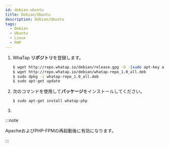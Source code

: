 ```yaml
---
id: debian-ubuntu
title: Debian/Ubuntu
description: Debian/Ubuntu
tags:
  - Debian
  - Ubuntu
  - Linux
  - PHP
---
```



1. WhaTap **リポジトリ**を登録します。 

   ```bash title=SH
   $ wget http://repo.whatap.io/debian/release.gpg -O -|sudo apt-key add -
   $ wget http://repo.whatap.io/debian/whatap-repo_1.0_all.deb
   $ sudo dpkg -i whatap-repo_1.0_all.deb
   $ sudo apt-get update
   ```

2. 次のコマンドを使用して**パッケージ**をインストールしてください。 

   ```bash title=SH
   $ sudo apt-get install whatap-php
   ```

3. <Phpinstallscript />


<Phpextensionwhatap />

:::note

ApacheおよびPHP-FPMの再起動後に有効になります。

:::
